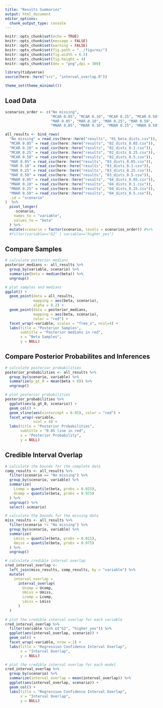 ```yaml
---
title: "Results Summaries"
output: html_document
editor_options: 
  chunk_output_type: console
---
```


```r
knitr::opts_chunk$set(echo = TRUE)
knitr::opts_chunk$set(message = FALSE)
knitr::opts_chunk$set(warning = FALSE)
knitr::opts_chunk$set(fig.path = "../figures/")
knitr::opts_chunk$set(fig.width = 6.5)
knitr::opts_chunk$set(fig.height = 4)
knitr::opts_chunk$set(dev = "png",dpi = 300)

```

```r
library(tidyverse)
source(here::here("src", "interval_overlap.R"))

theme_set(theme_minimal())

```

## Load Data

```r
scenarios_order <- c("No missing", 
                     "MCAR 0.05", "MCAR 0.10", "MCAR 0.25", "MCAR 0.50", 
                     "MAR 0.05", "MAR 0.10", "MAR 0.25", "MAR 0.50",
                     "MNAR 0.05", "MNAR 0.10", "MNAR 0.25", "MNAR 0.50")

all_results <- bind_rows(
  "No missing" = read_csv(here::here("results", "01_beta_dists.csv")),
  "MCAR 0.05" = read_csv(here::here("results", "02_dists_0.05.csv")),
  "MCAR 0.10" = read_csv(here::here("results", "02_dists_0.1.csv")),
  "MCAR 0.25" = read_csv(here::here("results", "02_dists_0.25.csv")),
  "MCAR 0.50" = read_csv(here::here("results", "02_dists_0.5.csv")),
  "MAR 0.05" = read_csv(here::here("results", "03_dists_0.05.csv")),
  "MAR 0.10" = read_csv(here::here("results", "03_dists_0.1.csv")),
  "MAR 0.25" = read_csv(here::here("results", "03_dists_0.25.csv")),
  "MAR 0.50" = read_csv(here::here("results", "03_dists_0.5.csv")),
  "MNAR 0.05" = read_csv(here::here("results", "04_dists_0.05.csv")),
  "MNAR 0.10" = read_csv(here::here("results", "04_dists_0.1.csv")),
  "MNAR 0.25" = read_csv(here::here("results", "04_dists_0.25.csv")),
  "MNAR 0.50" = read_csv(here::here("results", "04_dists_0.5.csv")),
  .id = "scenario"
)  %>%
  pivot_longer(
    -scenario, 
    names_to = "variable", 
    values_to = "beta"
  ) %>%
  mutate(scenario = factor(scenario, levels = scenarios_order)) #%>%
  #filter(variable=="G2" | variable=="higher_yes")

```

## Compare Samples

```r
# calculate posterior medians
posterior_medians <- all_results %>%
  group_by(variable, scenario) %>%
  summarize(beta = median(beta)) %>%
  ungroup()

# plot samples and medians
ggplot() +
  geom_point(data = all_results,
             mapping = aes(beta, scenario),
             alpha = 0.2) +
  geom_point(data = posterior_medians,
             mapping = aes(beta, scenario),
             color = "red") +
  facet_wrap(~variable, scales = "free_x", ncol=4) +
  labs(title = "Posterior Samples",
       subtitle = "Posterior medians in red",
       x = "Beta Samples",
       y = NULL)

```

## Compare Posterior Probabilites and Inferences

```r
# calculate posterior probabilities
posterior_probabilities <- all_results %>%
  group_by(scenario, variable) %>%
  summarize(p_gt_0 = mean(beta > 0)) %>%
  ungroup()

# plot posterior probabilities
posterior_probabilities %>%
  ggplot(aes(p_gt_0, scenario)) +
  geom_col() +
  geom_vline(aes(xintercept = 0.05), color = "red") +
  facet_wrap(~variable,
             ncol = 4) +
  labs(title = "Posterior Probabilities",
       subtitle = "0.05 line in red",
       x = "Posterior Probability",
       y = NULL)

```

## Credible Interval Overlap

```r
# calculate the bounds for the complete data
comp_results <- all_results %>%
  filter(scenario == "No missing") %>%
  group_by(scenario, variable) %>%
  summarize(
    Lcomp = quantile(beta, probs = 0.025),
    Ucomp = quantile(beta, probs = 0.975)
  ) %>%
  ungroup() %>%
  select(-scenario)

# calculate the bounds for the missing data
miss_results <- all_results %>%
  filter(scenario != "No missing") %>%   
  group_by(scenario, variable) %>%
  summarize(
    Lmiss = quantile(beta, probs = 0.025),
    Umiss = quantile(beta, probs = 0.975)
  ) %>%
  ungroup()

# calculate credible interval overlap
cred_interval_overlap <- 
  left_join(miss_results, comp_results, by = "variable") %>%
  mutate(
    interval_overlap =
      interval_overlap(
        Ucomp = Ucomp, 
        Umiss = Umiss, 
        Lcomp = Lcomp, 
        Lmiss = Lmiss
      )
  )
    
# plot the credible interval overlap for each variable
cred_interval_overlap %>%
  filter(variable %in% c("G2", "higher_yes")) %>%  
  ggplot(aes(interval_overlap, scenario)) +
  geom_col() +
  facet_wrap(~variable, nrow = 1) +
  labs(title = "Regression Confidence Interval Overlap",
       x = "Interval Overlap",
       y = NULL)

```

```r
# plot the credible interval overlap for each model
cred_interval_overlap %>%
  group_by(scenario) %>%
  summarize(interval_overlap = mean(interval_overlap)) %>%
  ggplot(aes(interval_overlap, scenario)) +
  geom_col() +
  labs(title = "Regression Confidence Interval Overlap",
       x = "Interval Overlap",
       y = NULL)

```

